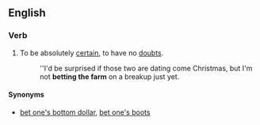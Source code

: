 ==English==

===Verb===
{{head|en|verb|head=[[bet]] [[the]] [[farm]]}}

# {{context|idiomatic|lang=en}} To be absolutely [[certain]], to have no [[doubt]]s.
#: ''I'd be surprised if those two are dating come Christmas, but I'm not '''betting the farm''' on a breakup just yet.

====Synonyms====
* [[bet one's bottom dollar]], [[bet one's boots]]